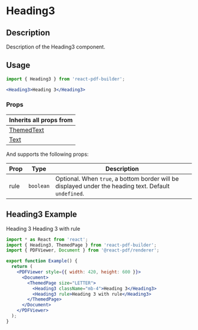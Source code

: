 

<Meta title="Documentation/Components/Typography/Heading3" />

<h1>Heading3</h1>

## Description

Description of the Heading3 component.

## Usage

```jsx
import { Heading3 } from 'react-pdf-builder';
```

```jsx
<Heading3>Heading 3</Heading3>
```

### Props

| Inherits all props from                                                                                                    |
| -------------------------------------------------------------------------------------------------------------------------- |
| [ThemedText](https://justinmahar.github.io/react-pdf-builder/?path=/docs/documentation-components-basics-themedtext--docs) |
| [Text](https://react-pdf.org/components#text)                                                                              |

And supports the following props:

| Prop | Type      | Description                                                                                           |
| ---- | --------- | ----------------------------------------------------------------------------------------------------- |
| rule | `boolean` | Optional. When `true`, a bottom border will be displayed under the heading text. Default `undefined`. |

## Heading3 Example

<DocsPDF>
  <Heading3 className="mb-4">Heading 3</Heading3>
  <Heading3 rule>Heading 3 with rule</Heading3>
</DocsPDF>

```jsx
import * as React from 'react';
import { Heading3, ThemedPage } from 'react-pdf-builder';
import { PDFViewer, Document } from '@react-pdf/renderer';

export function Example() {
  return (
    <PDFViewer style={{ width: 420, height: 600 }}>
      <Document>
        <ThemedPage size="LETTER">
          <Heading3 className="mb-4">Heading 3</Heading3>
          <Heading3 rule>Heading 3 with rule</Heading3>
        </ThemedPage>
      </Document>
    </PDFViewer>
  );
}
```
